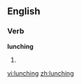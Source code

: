 ==English==

===Verb===
'''lunching'''

# {{present participle of|[[lunch]]}}

[[vi:lunching]]
[[zh:lunching]]
